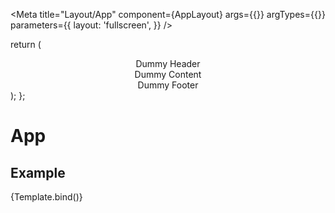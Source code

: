


<Meta
  title="Layout/App"
  component={AppLayout}
  args={{}}
  argTypes={{}}
  parameters={{
    layout: 'fullscreen',
  }}
/>

  return (
    <AppLayout>
      <AppLayoutHeader>
        <Box
          height="70px"
          width="full"
          padding="2xl"
          fontWeight="bold"
          backgroundColor="deeppink"
        >
          <Center>Dummy Header</Center>
        </Box>
      </AppLayoutHeader>
      <AppLayoutContent>
        <Box
          height="70px"
          width="full"
          padding="2xl"
          fontWeight="bold"
          minHeight="full"
          backgroundColor="lightgrey"
        >
          <Center>Dummy Content</Center>
        </Box>
      </AppLayoutContent>
      <AppLayoutFooter>
        <Box
          height="70px"
          width="full"
          padding="2xl"
          fontWeight="bold"
          backgroundColor="purple"
        >
          <Center>Dummy Footer</Center>
        </Box>
      </AppLayoutFooter>
    </AppLayout>
  );
};

# App

## Example

<Canvas>
  <Story name="App">{Template.bind()}</Story>
</Canvas>
